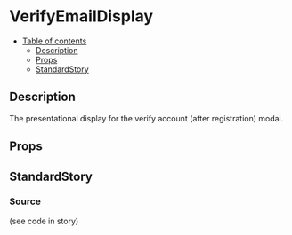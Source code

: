 
<Meta title="modal-display/verify-email-display" component={VerifyEmailDisplay} />

# VerifyEmailDisplay

- [Table of contents](#verifyemaildisplay)
  * [Description](#description)
  * [Props](#props)
  * [StandardStory](#standardstory)

## Description
The presentational display for the verify account (after registration) modal.

## Props
<Props of={VerifyEmailDisplay} />

## StandardStory
<Preview>
	<Story name="standard">
		<Paper>
			<VerifyEmailDisplay
				email={text("email", "test@test.com")}
				onClickResend={action("onClickResend")}
			/>
		</Paper>
	</Story>
</Preview>

### Source
(see code in story)
